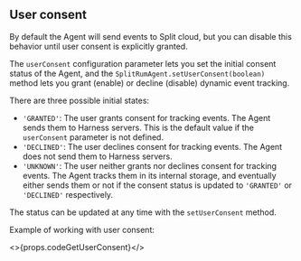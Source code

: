 ## User consent

By default the Agent will send events to Split cloud, but you can disable this behavior until user consent is explicitly granted.

The `userConsent` configuration parameter lets you set the initial consent status of the Agent, and the `SplitRumAgent.setUserConsent(boolean)` method lets you grant (enable) or decline (disable) dynamic event tracking.

There are three possible initial states:
 * `'GRANTED'`: The user grants consent for tracking events. The Agent sends them to Harness servers. This is the default value if the `userConsent` parameter is not defined.
 * `'DECLINED'`: The user declines consent for tracking events. The Agent does not send them to Harness servers.
 * `'UNKNOWN'`: The user neither grants nor declines consent for tracking events. The Agent tracks them in its internal storage, and eventually either sends them or not if the consent status is updated to `'GRANTED'` or `'DECLINED'` respectively.

The status can be updated at any time with the `setUserConsent` method.

Example of working with user consent:

<>{props.codeGetUserConsent}</>